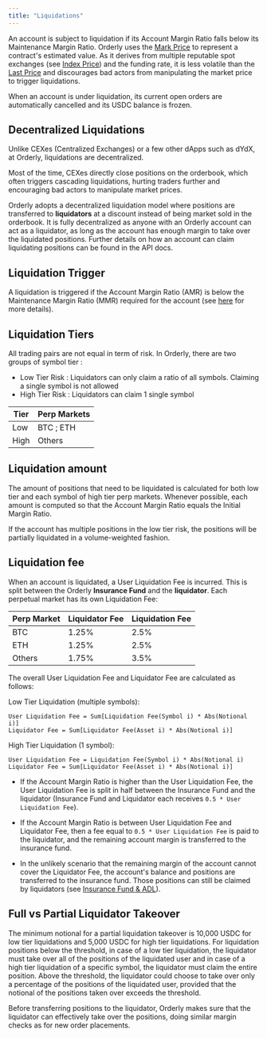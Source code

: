 ```yaml
---
title: "Liquidations"
---
```


An account is subject to liquidation if its Account Margin Ratio falls below its Maintenance Margin Ratio. Orderly uses the [Mark Price](/trade-on-orderly/perpetual-futures/mark-price-index-price-and-last-price#mark-price) to represent a contract's estimated value. As it derives from multiple reputable spot exchanges (see [Index Price](/trade-on-orderly/perpetual-futures/mark-price-index-price-and-last-price#index-price)) and the funding rate, it is less volatile than the [Last Price](/trade-on-orderly/perpetual-futures/mark-price-index-price-and-last-price#last-price) and discourages bad actors from manipulating the market price to trigger liquidations.

When an account is under liquidation, its current open orders are automatically cancelled and its USDC balance is frozen.

## Decentralized Liquidations 

Unlike CEXes (Centralized Exchanges) or a few other dApps such as dYdX, at Orderly, liquidations are decentralized. 

Most of the time, CEXes directly close positions on the orderbook, which often triggers cascading liquidations, hurting traders further and encouraging bad actors to manipulate market prices. 

Orderly adopts a decentralized liquidation model where positions are transferred to **liquidators** at a discount instead of being market sold in the orderbook. It is fully decentralized as anyone with an Orderly account can act as a liquidator, as long as the account has enough margin to take over the liquidated positions. Further details on how an account can claim liquidating positions can be found in the API docs.

## Liquidation Trigger

A liquidation is triggered if the Account Margin Ratio (AMR) is below the Maintenance Margin Ratio (MMR) required for the account (see [here](/trade-on-orderly/perpetual-futures/margin-leverage-and-pnl#maintenance-margin-ratio) for more details).

## Liquidation Tiers 

All trading pairs are not equal in term of risk. In Orderly, there are two groups of symbol tier : 

- Low Tier Risk : Liquidators can only claim a ratio of all symbols. Claiming a single symbol is not allowed
- High Tier Risk : Liquidators can claim 1 single symbol 

| Tier | Perp Markets |
| ----------- | -------------- | 
| Low         | BTC ; ETH          | 
| High         | Others           | 

## Liquidation amount

The amount of positions that need to be liquidated is calculated for both low tier and each symbol of high tier perp markets. Whenever possible, each amount is computed so that the Account Margin Ratio equals the Initial Margin Ratio.

If the account has multiple positions in the low tier risk, the positions will be partially liquidated in a volume-weighted fashion.

## Liquidation fee

When an account is liquidated, a User Liquidation Fee is incurred. This is split between the Orderly **Insurance Fund** and the **liquidator**. Each perpetual market has its own Liquidation Fee:

| Perp Market | Liquidator Fee | Liquidation Fee |
| ----------- | -------------- | --------------- |
| BTC         | 1.25%           | 2.5%              |
| ETH         | 1.25%           | 2.5%              |
| Others        | 1.75%          | 3.5%            |

The overall User Liquidation Fee and Liquidator Fee are calculated as follows:

Low Tier Liquidation (multiple symbols): 
```
User Liquidation Fee = Sum[Liquidation Fee(Symbol i) * Abs(Notional i)]
Liquidator Fee = Sum[Liquidator Fee(Asset i) * Abs(Notional i)]
```

High Tier Liquidation (1 symbol):
```
User Liquidation Fee = Liquidation Fee(Symbol i) * Abs(Notional i)
Liquidator Fee = Sum[Liquidator Fee(Asset i) * Abs(Notional i)]
```

* If the Account Margin Ratio is higher than the User Liquidation Fee, the User Liquidation Fee is split in half between the Insurance Fund and the liquidator (Insurance Fund and Liquidator each receives `0.5 * User Liquidation Fee`).

* If the Account Margin Ratio is between User Liquidation Fee and Liquidator Fee, then a fee equal to `0.5 * User Liquidation Fee` is paid to the liquidator, and the remaining account margin is transferred to the insurance fund.

* In the unlikely scenario that the remaining margin of the account cannot cover the Liquidator Fee, the account's balance and positions are transferred to the insurance fund. Those positions can still be claimed by liquidators (see [Insurance Fund & ADL](/trade-on-orderly/perpetual-futures/insurance-fund-and-adl)).

## Full vs Partial Liquidator Takeover

The minimum notional for a partial liquidation takeover is 10,000 USDC for low tier liquidations and 5,000 USDC for high tier liquidations. For liquidation positions below the threshold, in case of a low tier liquidation, the liquidator must take over all of the positions of the liquidated user and in case of a high tier liquidation of a specific symbol, the liquidator must claim the entire position. Above the threshold, the liquidator could choose to take over only a percentage of the positions of the liquidated user, provided that the notional of the positions taken over exceeds the threshold.

Before transferring positions to the liquidator, Orderly makes sure that the liquidator can effectively take over the positions, doing similar margin checks as for new order placements.